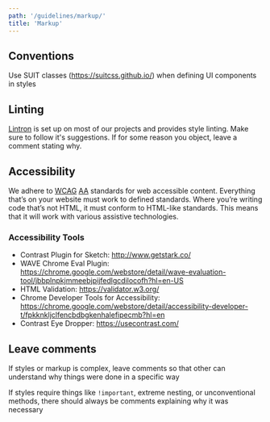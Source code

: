 ```yaml
---
path: '/guidelines/markup/'
title: 'Markup'
---
```


## Conventions

Use SUIT classes (https://suitcss.github.io/) when defining UI components in styles

## Linting

[Lintron](lintron.io) is set up on most of our projects and provides style linting. Make sure to follow it's suggestions. If for some reason you object, leave a comment stating why.

## Accessibility

We adhere to [WCAG](https://www.w3.org/WAI/intro/wcag) [AA](https://www.wuhcag.com/wcag-checklist/) standards for web accessible content. Everything that’s on your website must work to defined standards. Where you’re writing code that’s not HTML, it must conform to HTML-like standards. This means that it will work with various assistive technologies.

### Accessibility Tools

- Contrast Plugin for Sketch: http://www.getstark.co/
- WAVE Chrome Eval Plugin: https://chrome.google.com/webstore/detail/wave-evaluation-tool/jbbplnpkjmmeebjpijfedlgcdilocofh?hl=en-US
- HTML Validation: https://validator.w3.org/
- Chrome Developer Tools for Accessibility: https://chrome.google.com/webstore/detail/accessibility-developer-t/fpkknkljclfencbdbgkenhalefipecmb?hl=en
- Contrast Eye Dropper: https://usecontrast.com/

## Leave comments

If styles or markup is complex, leave comments so that other can understand why things were done in a specific way

If styles require things like `!important`, extreme nesting, or unconventional methods, there should always be comments explaining why it was necessary
